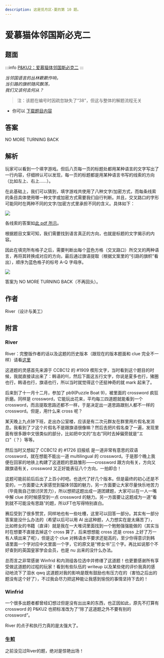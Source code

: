 ```yaml
---
description: 这是觅月区·夏的第 10 题。
---
```


# 爱慕猫体邻国斯必克二

## 题面

:::info
[P&KU2：爱慕猫体邻国斯必克二](https://pnku2.pkupuzzle.art/#/game/miyue/summer_10)
:::

_当邻国语言的丛林簌簌作响，_  
_当引路的旗帜随风飘荡，_  
_我们又该何去何从？_

> 注：该题在编号时因疏忽缺失了“38”，但这与整体的解题流程无关

- 你可以 [下载题目内容](https://pnku2.pkupuzzle.art/media/miyue/226_summer_10_AMMTLGSBKE/AMMTLGSBKE_File_v2.pdf)

## 答案

<AnswerBlock>NO MORE TURNING BACK</AnswerBlock>

## 解析

玩家可以看到一个填字游戏。但后八页每一页的标题处都用某种语言的文字写出了一行内容，仔细辨认可以发现，每一页的标题都是用某种语言书写的线索的方向（比如左上、右上……）。

在此基础上，我们可以猜到，填字游戏共使用了八种文字/加密方式，而每条线索的条目具体使用哪一种文字或加密方式需要我们自行判断。并且，交叉路口的字形可能同时在两种不同的文字/加密方式里承担不同的含义。具体如下：

![](./26-ai-mu-mao-ti-lin-guo-si-bi-ke-er.assets/image_1.webp)

各线索的答案如[此 pdf 所示](https://3173723340-files.gitbook.io/~/files/v0/b/gitbook-x-prod.appspot.com/o/spaces%2FUjtr9No2Helz7la4Y5le%2Fuploads%2FbgGbeeSrPIbFIL697Jlb%2F%E7%88%B1%E6%85%95%E7%8C%AB%E4%BD%93%E9%82%BB%E5%9B%BD%E6%96%AF%E5%BF%85%E5%85%8B%E5%84%BF%20solution.pdf?alt=media&token=ffab7e14-3cea-48a3-b031-8fc7feb1ca6d)。

根据题目文案可知，我们需要找到语言真正的方向，也就是标题的文字揭示的内容。

因此在填完所有格子之后，需要判断出每个蓝色方格（交叉路口）所交叉的两种语言，再将其转换成对应的方向，最后通过旗语提取（根据文案里的“引路的旗帜”看出），顺序为蓝色格子的标号 A-Q 字母序。

![](./26-ai-mu-mao-ti-lin-guo-si-bi-ke-er.assets/image_2.webp)

答案为 NO MORE TURNING BACK（不再回头）。

## 作者

River（设计与美工）

## 附言

### River

River：完整版作者的话以及这题的历史版本（跟现在的版本题面和 clue 完全不一样）请看[这里](https://www.bilibili.com/read/cv23643242)

这道题的灵感首先来源于 CCBC12 的 #1909 楔形文字，当时看到这个题目的时候，我就直接读出来了：韩语的미，然后下面这五行文字，你说是夏多也行，猪圈也行，韩语也行，旗语也行，所以当时就觉得这个还挺神奇的就 mark 起来了。

后来到了十一月十二月，参加了 pb9(Puzzle Boat 9)，被里面的 crossword 疯狂折磨。同样是 crossword，它能玩出花来，平均每三四道题就能看到一个 crossword，而且提取思路还都不一样，于是决定出一道思路跟别人都不一样的 crossword。但是，用什么来 cross 呢？

某天晚上九点钟下班，走出办公室楼，应该是有二次元群友在群里用片假名发消息。我看到了フ这个片假名不是跟旗语很像嘛？然后去把片假名查了一遍，发现里面有很多跟中文很类似的部分，比如把中文的“左右”同时去掉偏旁就是“エロ”（？）等等。

然后当时又想起了 CCBC12 的 #1726 旧报纸 是一道非常有意思的双语 crossword，就在想能不能出一道 multilingual 的 crossword。于是那个晚上我便在回家的地铁上构建了这道题的思路雏形——crossword 跟方向有关，方向又跟旗语有关，crossword 又正好能表征八个方向，一拍即合！

这题可能前前后后出了上百小时吧。也迭代了好几个版本。但是最终的初心还是不变的，一方面要让大家感觉到猫体邻国的魅力，另一方面要让大家尽量快乐地苦力（毕竟我自己很讨厌苦力），所以想把这题出成一道团建题，大家可以在一人一嘴中解 clue 的时候感受到一点 crossword 的魅力。另一方面要让这题成为一道“看到就不可能没有思路”的题，所以FT也写得特别直白。

赛后受到了很多赞赏，同样地也有一些吐槽，这里可以回答一部分。其实有一部分答案是没什么办法的（希望以后可以用 AI 出这种题，人力想实在是太痛苦了），比如修女的书籍（直译）就是我在一大堆词里面找到一个勉勉强强能做的（其实当时在想要不直接去掉这个 cross 算了，后来想想能 cross 还是 cross 上好了万一有人填出来了呢），但是这个 clue 对韩语水平要求还挺高的，至少你得意识到韩语里面一个字对应中文里面一个字，它的原文是“修女书”三个字。再比如说那个不好查到的英国皇家学会会员，也是 nu 出来的没什么办法。

总而言之非常感谢 Winfrid 和内测组各位选中并修缮了这道题！也更要感谢所有享受做这道题的过程的玩家！看到有些队伍的 writeup 以及某些佬的评价我真的感动地流下了泪水 qwq 这道题对我的影响是既有鼓励也有压力在的（害怕之后出的题没有这个好了），不过我会尽力把这种能让我感到愉悦的事情坚持下去的！

### Winfrid

一个很多出题者都曾经幻想过但是没有出出来的东西，也正因如此，原先不打算有 crossword 的 P&KU2 也把标准改为了“除了这道题之外不要有别的 crossword”。

River 的点子和执行力真的是太强大了。

### 生煎

之前没见过River的题，绝对是惊艳出场！
